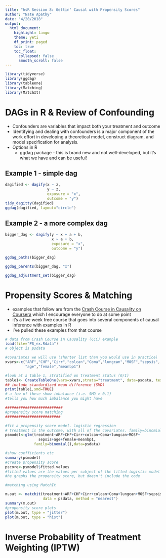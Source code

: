 ```yaml
---
title: "hsR Session 8: Gettin' Causal with Propensity Scores"
author: "Nate Apathy"
date: "4/20/2018"
output:
  html_document:
    highlight: tango
    theme: yeti
    df_print: paged
    toc: true
    toc_float:
      collapsed: false
      smooth_scroll: false
---
```


```r
library(tidyverse)
library(ggdag)
library(tableone)
library(Matching)
library(MatchIt)
```

# DAGs in R & Review of Confounding
- Confounders are variables that impact both your treatment and outcome
- Identifying and dealing with confounders is a major component of the work effort in developing a theoretical model, construct diagram, and model specification for analysis.
- Options in R
    - ggdag package - this is brand new and not well-developed, but it's what we have and can be useful!

## Example 1 - simple dag
```r
dagified <- dagify(x ~ z,
                   y ~ z,
                   exposure = "x",
                   outcome = "y")
tidy_dagitty(dagified)
ggdag(dagified, layout="circle")
```

## Example 2 - a more complex dag
```r
bigger_dag <- dagify(y ~ x + a + b,
                     x ~ a + b,
                     exposure = "x",
                     outcome = "y")

ggdag_paths(bigger_dag)

ggdag_parents(bigger_dag, "x")

ggdag_adjustment_set(bigger_dag)

```


# Propensity Scores & Matching

- examples that follow are from the [Crash Course in Causality on Coursera](https://www.coursera.org/learn/crash-course-in-causality/home/welcome) which I encourage everyone to do at some point
- it's a five week free course that goes into several components of causal inference with examples in R
- I've pulled these examples from that course
```r
# data from Crash Course in Causality (CCC) example
load(file="PS_ex.Rdata")
# object is psdata

#covariates we will use (shorter list than you would use in practice)
xvars<-c("ARF","CHF","Cirr","colcan","Coma","lungcan","MOSF","sepsis",
         "age","female","meanbp1")

#look at a table 1, stratified on treatment status (0/1)
table1<- CreateTableOne(vars=xvars,strata="treatment", data=psdata, test=FALSE)
## include standardized mean difference (SMD)
print(table1,smd=TRUE)
# a few of these show imbalance (i.e. SMD > 0.1)
#tells you how much imbalance you might have
```

```r
##########################
#propensity score matching
#########################

#fit a propensity score model. logistic regression
# treatment is the outcome, with all of the covariates. family=binomial means the outcome is binary, which makes it carry out a logistic regression
psmodel<-glm(treatment~ARF+CHF+Cirr+colcan+Coma+lungcan+MOSF+
               sepsis+age+female+meanbp1,
             family=binomial(),data=psdata)

#show coefficients etc
summary(psmodel)
#create propensity score
pscore<-psmodel$fitted.values
#fitted values are the values per subject of the fitted logistic model
#he graphs the propensity score, but doesn't include the code

#matching using MatchIt

m.out <- matchit(treatment~ARF+CHF+Cirr+colcan+Coma+lungcan+MOSF+sepsis+age+female+meanbp1, 
                 data = psdata, method = "nearest")
summary(m.out)
#propensity score plots
plot(m.out, type = "jitter")
plot(m.out, type = "hist")
```


# Inverse Probability of Treatment Weighting (IPTW)


